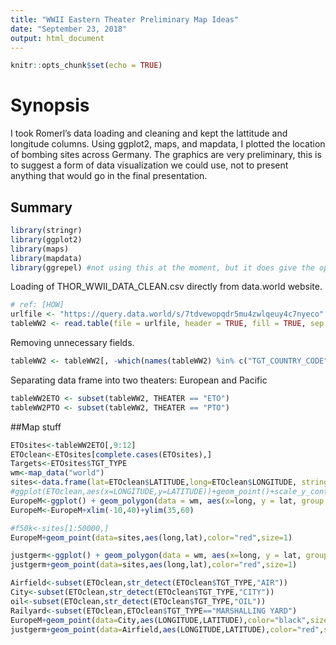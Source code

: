 ---
title: "WWII Eastern Theater Preliminary Map Ideas"
date: "September 23, 2018"
output: html_document
---

```{r setup, include=FALSE}
knitr::opts_chunk$set(echo = TRUE)

```

# Synopsis
I took Romerl's data loading and cleaning and kept the lattitude and longitude columns.  Using ggplot2, maps, and mapdata, I plotted the location of bombing sites across Germany.  The graphics are very preliminary, this is to suggest a form of data visualization we could use, not to present anything that would go in the final presentation. 

## Summary
```{r load-libraries, eval=TRUE}
library(stringr)
library(ggplot2)
library(maps)
library(mapdata)
library(ggrepel) #not using this at the moment, but it does give the option to add labels.  While not useful for the bombing sites, we could use it to label cities.
```

Loading of THOR_WWII_DATA_CLEAN.csv directly from data.world website.

```{r load-data, eval=TRUE}
# ref: [HOW]
urlfile <- "https://query.data.world/s/7tdvewopqdr5mu4zwlqeuy4c7nyeco"
tableWW2 <- read.table(file = urlfile, header = TRUE, fill = TRUE, sep = ",")
```



Removing unnecessary fields.

```{r cleandataframe, eval=TRUE, include=FALSE}
tableWW2 <- tableWW2[, -which(names(tableWW2) %in% c("TGT_COUNTRY_CODE","TGT_ID","TGT_INDUSTRY_CODE","SOURCE_LATITUDE","SOURCE_LONGITUDE","MDS","TAKEOFF_LATITUDE","TAKEOFF_LONGITUDE","TARGET_COMMENT","MISSION_COMMENTS","SOURCE","DATABASE_EDIT_COMMENTS", "BDA", "CALLSIGN", "ROUNDS_AMMO", "SPARES_RETURN_AC","WX_FAIL_AC", "MECH_FAIL_AC", "MISC_FAIL_AC", "TIME_OVER_TARGET","SIGHTING_METHOD_CODE","SIGHTING_EXPLANATION"))]
```

Separating data frame into two theaters: European and Pacific

```{r separatingdataframe, eval=TRUE, include=FALSE}
tableWW2ETO <- subset(tableWW2, THEATER == "ETO")
tableWW2PTO <- subset(tableWW2, THEATER == "PTO")

```

##Map stuff

```{r}
ETOsites<-tableWW2ETO[,9:12]
ETOclean<-ETOsites[complete.cases(ETOsites),]
Targets<-ETOsites$TGT_TYPE
wm<-map_data("world")
sites<-data.frame(lat=ETOclean$LATITUDE,long=ETOclean$LONGITUDE, stringsAsFactors = FALSE)
#ggplot(ETOclean,aes(x=LONGITUDE,y=LATITUDE))+geom_point()+scale_y_continuous(limits=c(30,75))+scale_x_continuous(limits=c(-5,30))
EuropeM<-ggplot() + geom_polygon(data = wm, aes(x=long, y = lat, group = group), fill = NA, color = "black") + coord_fixed(1.3)
EuropeM<-EuropeM+xlim(-10,40)+ylim(35,60)
```


```{r}
#f50k<-sites[1:50000,]
EuropeM+geom_point(data=sites,aes(long,lat),color="red",size=1)
```

```{r}
justgerm<-ggplot() + geom_polygon(data = wm, aes(x=long, y = lat, group = group), fill = NA, color = "black") + coord_fixed(1.3)+xlim(2,16)+ylim(46,55)
justgerm+geom_point(data=sites,aes(long,lat),color="red",size=1)
```

```{r}

Airfield<-subset(ETOclean,str_detect(ETOclean$TGT_TYPE,"AIR"))
City<-subset(ETOclean,str_detect(ETOclean$TGT_TYPE,"CITY"))
oil<-subset(ETOclean,str_detect(ETOclean$TGT_TYPE,"OIL"))
Railyard<-subset(ETOclean,ETOclean$TGT_TYPE=="MARSHALLING YARD")
EuropeM+geom_point(data=City,aes(LONGITUDE,LATITUDE),color="black",size=1)+geom_point(data=Airfield,aes(LONGITUDE,LATITUDE),color="red",size=1)+geom_point(data=Railyard,aes(LONGITUDE,LATITUDE),color="blue",size=1)+geom_point(data=oil,aes(LONGITUDE,LATITUDE),color="green",size=1)
justgerm+geom_point(data=Airfield,aes(LONGITUDE,LATITUDE),color="red",size=1)+geom_point(data=Railyard,aes(LONGITUDE,LATITUDE),color="blue",size=1)+geom_point(data=oil,aes(LONGITUDE,LATITUDE),color="green",size=1)+geom_point(data=City,aes(LONGITUDE,LATITUDE),color="black",size=1)

```
